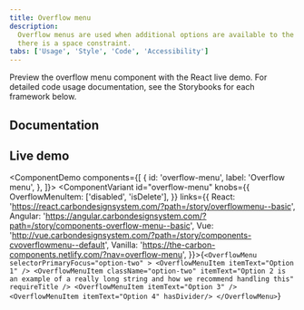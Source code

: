 ```yaml
---
title: Overflow menu
description:
  Overflow menus are used when additional options are available to the user and
  there is a space constraint.
tabs: ['Usage', 'Style', 'Code', 'Accessibility']
---
```


<PageDescription>

Preview the overflow menu component with the React live demo. For detailed code
usage documentation, see the Storybooks for each framework below.

</PageDescription>

## Documentation

<Row className="resource-card-group">
<Column colLg={4} colMd={4} noGutterSm>
  <ResourceCard
    subTitle="React"
    href="https://react.carbondesignsystem.com/?path=/story/overflowmenu--basic"
    >

<MdxIcon name="react" />

  </ResourceCard>
</Column>
<Column colLg={4} colMd={4} noGutterSm>
  <ResourceCard
      subTitle="Angular (Community)"
      href="https://angular.carbondesignsystem.com/?path=/story/components-overflow-menu--basic"
      >

<MdxIcon name="angular" />

  </ResourceCard>
</Column>
<Column colLg={4} colMd={4} noGutterSm>
  <ResourceCard
      subTitle="Vue (Community)"
      href="http://vue.carbondesignsystem.com/?path=/story/components-cvoverflowmenu--default"
      >

<MdxIcon name="vue" />

  </ResourceCard>
</Column>
</Row>

## Live demo

<ComponentDemo
  components={[
    {
      id: 'overflow-menu',
      label: 'Overflow menu',
    },
  ]}>
  <ComponentVariant
    id="overflow-menu"
    knobs={{
      OverflowMenuItem: ['disabled', 'isDelete'],
    }}
    links={{
      React:
        'https://react.carbondesignsystem.com/?path=/story/overflowmenu--basic',
      Angular:
        'https://angular.carbondesignsystem.com/?path=/story/components-overflow-menu--basic',
      Vue:
        'http://vue.carbondesignsystem.com/?path=/story/components-cvoverflowmenu--default',
      Vanilla: 'https://the-carbon-components.netlify.com/?nav=overflow-menu',
    }}>{`
    <OverflowMenu
      selectorPrimaryFocus="option-two"
    >
      <OverflowMenuItem
        itemText="Option 1"
      />
      <OverflowMenuItem
        className="option-two"
        itemText="Option 2 is an example of a really long string and how we recommend handling this"
        requireTitle
      />
      <OverflowMenuItem itemText="Option 3" />
      <OverflowMenuItem itemText="Option 4" hasDivider/>
    </OverflowMenu>
  `}</ComponentVariant>
</ComponentDemo>
